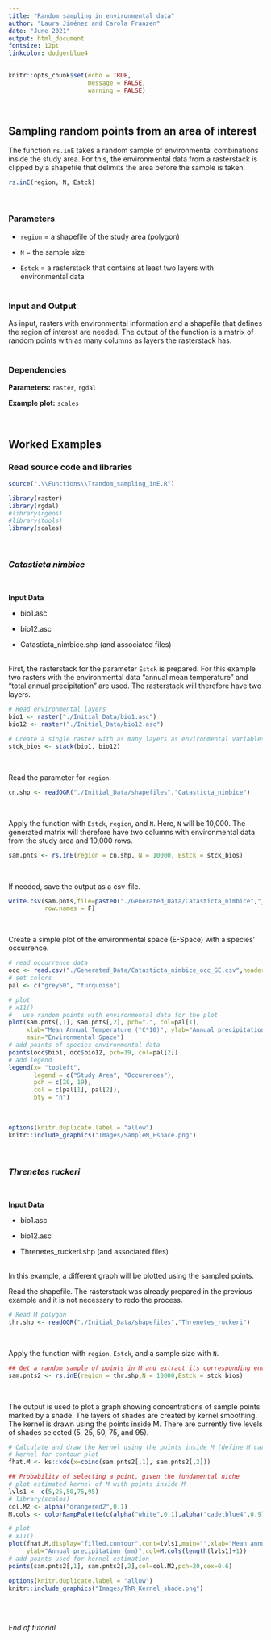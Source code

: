 ```yaml
---
title: "Random sampling in environmental data"
author: "Laura Jiménez and Carola Franzen"
date: "June 2021"
output: html_document
fontsize: 12pt
linkcolor: dodgerblue4
---
```


```r
knitr::opts_chunk$set(echo = TRUE,
                      message = FALSE,
                      warning = FALSE)
```
\

## Sampling random points from an area of interest

The function `rs.inE` takes a random sample of environmental combinations inside the study area. For this, the environmental data from a rasterstack is clipped by a shapefile that delimits the area before the sample is taken.

```r
rs.inE(region, N, Estck)
```
\

### Parameters


- `region` = a shapefile of the study area (polygon)

- `N` = the sample size

- `Estck` = a rasterstack that contains at least two layers with environmental data
\
\

### Input and Output

As input, rasters with environmental information and a shapefile that defines the region of interest are needed. 
The output of the function is a matrix of random points with as many columns as layers the rasterstack has.
\
\

### Dependencies


**Parameters:** `raster`, `rgdal`

**Example plot:** `scales`
\

\

## Worked Examples

### Read source code and libraries

```r
source(".\\Functions\\Trandom_sampling_inE.R")
```


```r
library(raster)
library(rgdal)
#library(rgeos)
#library(tools)
library(scales)
```
\


### *Catasticta nimbice*
\

**Input Data**
\

- bio1.asc

- bio12.asc

- Catasticta_nimbice.shp (and associated files)
\
\

First, the rasterstack for the parameter `Estck` is prepared. For this example two rasters with the environmental data "annual mean temperature" and "total annual precipitation" are used. The rasterstack will therefore have two layers.
```r
# Read environmental layers
bio1 <- raster("./Initial_Data/bio1.asc")
bio12 <- raster("./Initial_Data/bio12.asc")

# Create a single raster with as many layers as environmental variables
stck_bios <- stack(bio1, bio12)
```
\

Read the parameter for `region`.
```r
cn.shp <- readOGR("./Initial_Data/shapefiles","Catasticta_nimbice")
```
\

Apply the function with `Estck`, `region`, and `N`. Here, `N` will be 10,000. The generated matrix will therefore have two columns with environmental data from the study area and 10,000 rows.
```r
sam.pnts <- rs.inE(region = cn.shp, N = 10000, Estck = stck_bios)
```
\

If needed, save the output as a csv-file.
```r
write.csv(sam.pnts,file=paste0("./Generated_Data/Catasticta_nimbice","_M_E.csv"),
          row.names = F)
```
\

Create a simple plot of the environmental space (E-Space) with a species' occurrence.
```r
# read occurrence data
occ <- read.csv("./Generated_Data/Catasticta_nimbice_occ_GE.csv",header=T) 
# set colors
pal <- c("grey50", "turquoise")

# plot
# x11()
#   use random points with environmental data for the plot
plot(sam.pnts[,1], sam.pnts[,2], pch=".", col=pal[1], 
     xlab="Mean Annual Temperature (°C*10)", ylab="Annual precipitation (mm)", 
     main="Environmental Space") 
# add points of species environmental data
points(occ$bio1, occ$bio12, pch=19, col=pal[2])
# add legend
legend(x= "topleft",
       legend = c("Study Area", "Occurences"),
       pch = c(20, 19),
       col = c(pal[1], pal[2]),
       bty = "n")
```
\
```r
options(knitr.duplicate.label = "allow")
knitr::include_graphics("Images/SampleM_Espace.png")
```
\


### *Threnetes ruckeri*
\

**Input Data**
\

- bio1.asc

- bio12.asc

- Threnetes_ruckeri.shp (and associated files)
\
\

In this example, a different graph will be plotted using the sampled points.

Read the shapefile. The rasterstack was already prepared in the previous example and it is not necessary to redo the process.
```r
# Read M polygon
thr.shp <- readOGR("./Initial_Data/shapefiles","Threnetes_ruckeri")

```
\

Apply the function with `region`, `Estck`, and a sample size with `N`.
```r
## Get a random sample of points in M and extract its corresponding environmental values
sam.pnts2 <- rs.inE(region = thr.shp,N = 10000,Estck = stck_bios)

```
\

The output is used to plot a graph showing concentrations of sample points marked by a shade. The layers of shades are created by kernel smoothing. The kernel is drawn using the points inside M. There are currently five levels of shades selected (5, 25, 50, 75, and 95). 
<!-- what does "probability of selecting a point" here mean? --> 
```r
# Calculate and draw the kernel using the points inside M (define M carefully)
# kernel for contour plot
fhat.M <- ks::kde(x=cbind(sam.pnts2[,1], sam.pnts2[,2]))

## Probability of selecting a point, given the fundamental niche
# plot estimated kernel of M with points inside M
lvls1 <- c(5,25,50,75,95)
# library(scales)
col.M2 <- alpha("orangered2",0.1)
M.cols <- colorRampPalette(c(alpha("white",0.1),alpha("cadetblue4",0.9)))

# plot
# x11()
plot(fhat.M,display="filled.contour",cont=lvls1,main="",xlab="Mean annual temperature (°C*10)",
     ylab="Annual precipitation (mm)",col=M.cols(length(lvls1)+1))
# add points used for kernel estimation
points(sam.pnts2[,1], sam.pnts2[,2],col=col.M2,pch=20,cex=0.6)

```

```r
options(knitr.duplicate.label = "allow")
knitr::include_graphics("Images/ThR_Kernel_shade.png")
```
\
\

*End of tutorial*


